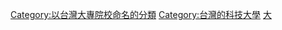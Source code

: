 [[Category:以台灣大專院校命名的分類|Category:以台灣大專院校命名的分類]]
[[Category:台灣的科技大學|Category:台灣的科技大學]]
[[Category:太平區學校_(臺灣)|大]]